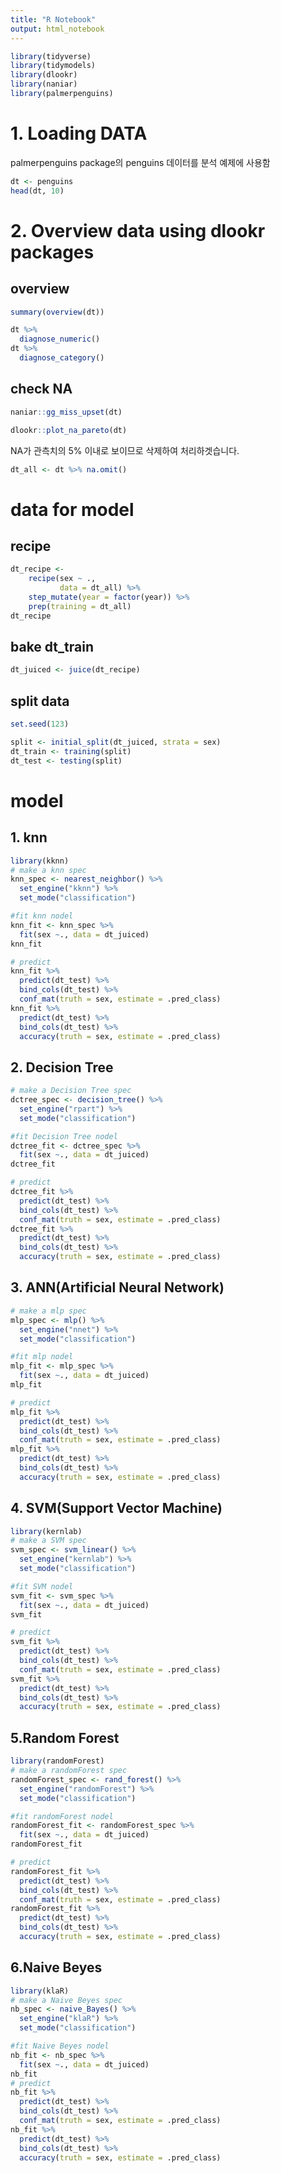 ```yaml
---
title: "R Notebook"
output: html_notebook
---
```


```r
library(tidyverse)
library(tidymodels)
library(dlookr)
library(naniar)
library(palmerpenguins)
```
# 1. Loading  DATA
palmerpenguins package의 penguins 데이터를 분석 예제에 사용함
```r
dt <- penguins
head(dt, 10)
```
# 2. Overview data using dlookr packages
## overview
```r
summary(overview(dt))
```
```r
dt %>%
  diagnose_numeric() 
dt %>%
  diagnose_category()
```
## check NA
```r
naniar::gg_miss_upset(dt)
```
```r
dlookr::plot_na_pareto(dt)
```
NA가 관측치의 5% 이내로 보이므로 삭제하여 처리하겟습니다.
```r
dt_all <- dt %>% na.omit()
```
# data for model
## recipe
```r
dt_recipe <- 
    recipe(sex ~ .,
           data = dt_all) %>% 
    step_mutate(year = factor(year)) %>% 
    prep(training = dt_all)
dt_recipe
```
## bake dt_train
```r
dt_juiced <- juice(dt_recipe)
```
## split data
```r
set.seed(123)

split <- initial_split(dt_juiced, strata = sex)
dt_train <- training(split)
dt_test <- testing(split)
```

# model
## 1. knn
```r
library(kknn)
# make a knn spec
knn_spec <- nearest_neighbor() %>% 
  set_engine("kknn") %>% 
  set_mode("classification")

#fit knn nodel
knn_fit <- knn_spec %>% 
  fit(sex ~., data = dt_juiced)
knn_fit

# predict
knn_fit %>% 
  predict(dt_test) %>% 
  bind_cols(dt_test) %>%
  conf_mat(truth = sex, estimate = .pred_class) 
knn_fit %>% 
  predict(dt_test) %>% 
  bind_cols(dt_test) %>%
  accuracy(truth = sex, estimate = .pred_class)
```

## 2. Decision Tree
```r
# make a Decision Tree spec
dctree_spec <- decision_tree() %>% 
  set_engine("rpart") %>% 
  set_mode("classification")

#fit Decision Tree nodel
dctree_fit <- dctree_spec %>% 
  fit(sex ~., data = dt_juiced)
dctree_fit

# predict
dctree_fit %>% 
  predict(dt_test) %>% 
  bind_cols(dt_test) %>%
  conf_mat(truth = sex, estimate = .pred_class)
dctree_fit %>% 
  predict(dt_test) %>% 
  bind_cols(dt_test) %>%
  accuracy(truth = sex, estimate = .pred_class)
```
## 3. ANN(Artificial Neural Network)
```r
# make a mlp spec
mlp_spec <- mlp() %>% 
  set_engine("nnet") %>% 
  set_mode("classification")

#fit mlp nodel
mlp_fit <- mlp_spec %>% 
  fit(sex ~., data = dt_juiced)
mlp_fit

# predict
mlp_fit %>% 
  predict(dt_test) %>% 
  bind_cols(dt_test) %>%
  conf_mat(truth = sex, estimate = .pred_class)
mlp_fit %>% 
  predict(dt_test) %>% 
  bind_cols(dt_test) %>%
  accuracy(truth = sex, estimate = .pred_class)
```
## 4. SVM(Support Vector Machine)
```r
library(kernlab)
# make a SVM spec
svm_spec <- svm_linear() %>% 
  set_engine("kernlab") %>% 
  set_mode("classification")

#fit SVM nodel
svm_fit <- svm_spec %>% 
  fit(sex ~., data = dt_juiced)
svm_fit

# predict
svm_fit %>% 
  predict(dt_test) %>% 
  bind_cols(dt_test) %>%
  conf_mat(truth = sex, estimate = .pred_class)
svm_fit %>% 
  predict(dt_test) %>% 
  bind_cols(dt_test) %>%
  accuracy(truth = sex, estimate = .pred_class)
```
## 5.Random Forest
```r
library(randomForest)
# make a randomForest spec
randomForest_spec <- rand_forest() %>% 
  set_engine("randomForest") %>% 
  set_mode("classification")

#fit randomForest nodel
randomForest_fit <- randomForest_spec %>% 
  fit(sex ~., data = dt_juiced)
randomForest_fit

# predict
randomForest_fit %>% 
  predict(dt_test) %>% 
  bind_cols(dt_test) %>%
  conf_mat(truth = sex, estimate = .pred_class)
randomForest_fit %>% 
  predict(dt_test) %>% 
  bind_cols(dt_test) %>%
  accuracy(truth = sex, estimate = .pred_class)
```

## 6.Naive Beyes
```r
library(klaR)
# make a Naive Beyes spec
nb_spec <- naive_Bayes() %>% 
  set_engine("klaR") %>% 
  set_mode("classification")

#fit Naive Beyes nodel
nb_fit <- nb_spec %>% 
  fit(sex ~., data = dt_juiced)
nb_fit
# predict
nb_fit %>% 
  predict(dt_test) %>% 
  bind_cols(dt_test) %>%
  conf_mat(truth = sex, estimate = .pred_class)
nb_fit %>% 
  predict(dt_test) %>% 
  bind_cols(dt_test) %>%
  accuracy(truth = sex, estimate = .pred_class)
```




























